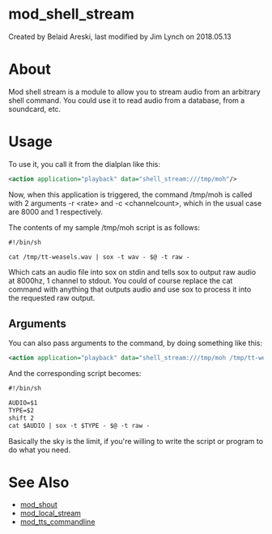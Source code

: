 
# mod_shell_stream 

 Created by  Belaid Areski, last modified by  Jim Lynch on 2018.05.13

# About

Mod shell stream is a module to allow you to stream audio from an arbitrary shell command. You could use it to read audio from a database, from a soundcard, etc.

# Usage

To use it, you call it from the dialplan like this:

```xml
<action application="playback" data="shell_stream:///tmp/moh"/>
```

Now, when this application is triggered, the command /tmp/moh is called with 2 arguments -r &lt;rate> and -c &lt;channelcount>, which in the usual case are 8000 and 1 respectively.

The contents of my sample /tmp/moh script is as follows:

```xml
#!/bin/sh

cat /tmp/tt-weasels.wav | sox -t wav - $@ -t raw -
```

Which cats an audio file into sox on stdin and tells sox to output raw audio at 8000hz, 1 channel to stdout. You could of course replace the cat command with anything that outputs audio and use sox to process it into the requested raw output.

## Arguments

You can also pass arguments to the command, by doing something like this:

```xml
<action application="playback" data="shell_stream:///tmp/moh /tmp/tt-weasels.wav wav"/>
```

And the corresponding script becomes:

```xml
#!/bin/sh

AUDIO=$1
TYPE=$2
shift 2
cat $AUDIO | sox -t $TYPE - $@ -t raw -
```

Basically the sky is the limit, if you're willing to write the script or program to do what you need.

# See Also

* [mod\_shout](mod_shout_3965531.mdx#21-play)
* [mod\_local\_stream](mod_local_stream_6587466.mdx#api)
* [mod\_tts\_commandline](mod_tts_commandline_13172802.mdx#about)


